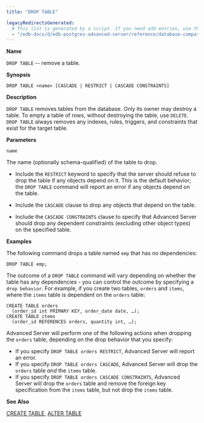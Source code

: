 ```yaml
---
title: "DROP TABLE"

legacyRedirectsGenerated:
  # This list is generated by a script. If you need add entries, use the `legacyRedirects` key.
  - "/edb-docs/d/edb-postgres-advanced-server/reference/database-compatibility-for-oracle-developers-sql-guide/13/drop_table.html"
---
```


<div id="drop_table" class="registered_link"></div>

**Name**

`DROP TABLE` -- remove a table.

**Synopsis**

```text
DROP TABLE <name> [CASCADE | RESTRICT | CASCADE CONSTRAINTS]
```

**Description**

`DROP TABLE` removes tables from the database. Only its owner may destroy a table. To empty a table of rows, without destroying the table, use `DELETE`. `DROP TABLE` always removes any indexes, rules, triggers, and constraints that exist for the target table.

**Parameters**

`name`

 The name (optionally schema-qualified) of the table to drop.

-   Include the `RESTRICT` keyword to specify that the server should refuse to drop the table if any objects depend on it. This is the default behavior; the `DROP TABLE` command will report an error if any objects depend on the table.

-   Include the `CASCADE` clause to drop any objects that depend on the table.

-   Include the `CASCADE CONSTRAINTS` clause to specify that Advanced Server should drop any dependent constraints (excluding other object types) on the specified table.

**Examples**

The following command drops a table named `emp` that has no dependencies:

```text
DROP TABLE emp;
```

The outcome of a `DROP TABLE` command will vary depending on whether the table has any dependencies - you can control the outcome by specifying a `drop behavior`. For example, if you create two tables, `orders` and `items`, where the `items` table is dependent on the `orders` table:

```text
CREATE TABLE orders
  (order_id int PRIMARY KEY, order_date date, …);
CREATE TABLE items
  (order_id REFERENCES orders, quantity int, …);
```

Advanced Server will perform one of the following actions when dropping the `orders` table, depending on the drop behavior that you specify:

-   If you specify `DROP TABLE orders RESTRICT`, Advanced Server will report an error.
-   If you specify `DROP TABLE orders CASCADE`, Advanced Server will drop the `orders` table *and* the `items` table.
-   If you specify `DROP TABLE orders CASCADE CONSTRAINTS`, Advanced Server will drop the `orders` table and remove the foreign key specification from the `items` table, but not drop the `items` table.

**See Also**

[CREATE TABLE](36_create_table/#create_table), [ALTER TABLE](12_alter_table/#alter_table)
